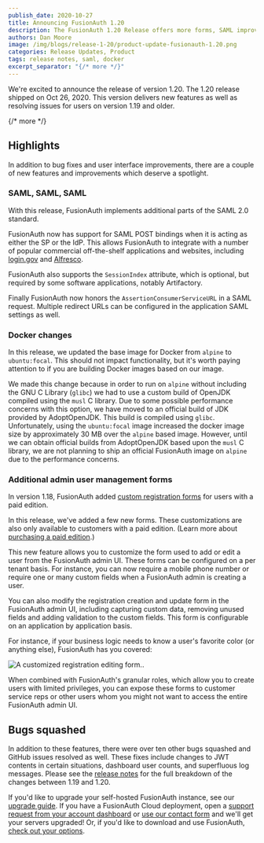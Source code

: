 ```yaml
---
publish_date: 2020-10-27 
title: Announcing FusionAuth 1.20
description: The FusionAuth 1.20 Release offers more forms, SAML improvements, docker changes and more.
authors: Dan Moore
image: /img/blogs/release-1-20/product-update-fusionauth-1.20.png
categories: Release Updates, Product
tags: release notes, saml, docker
excerpt_separator: "{/* more */}"
---
```


We're excited to announce the release of version 1.20. The 1.20 release shipped on Oct 26, 2020. This version delivers new features as well as resolving issues for users on version 1.19 and older.

{/* more */}

## Highlights

In addition to bug fixes and user interface improvements, there are a couple of new features and improvements which deserve a spotlight.

### SAML, SAML, SAML

With this release, FusionAuth implements additional parts of the SAML 2.0 standard.

FusionAuth now has support for SAML POST bindings when it is acting as either the SP or the IdP. This allows FusionAuth to integrate with a number of popular commercial off-the-shelf applications and websites, including [login.gov](https://developers.login.gov/saml/) and [Alfresco](https://docs.alfresco.com/saml/concepts/saml-overview.html).

FusionAuth also supports the `SessionIndex` attribute, which is optional, but required by some software applications, notably Artifactory.

Finally FusionAuth now honors the `AssertionConsumerServiceURL` in a SAML request. Multiple redirect URLs can be configured in the application SAML settings as well.

### Docker changes

In this release, we updated the base image for Docker from `alpine` to `ubuntu:focal`. This should not impact functionality, but it's worth paying attention to if you are building Docker images based on our image.

We made this change because in order to run on `alpine` without including the GNU C Library (`glibc`) we had to use a custom build of OpenJDK compiled using the `musl` C library. Due to some possible performance concerns with this option, we have moved to an official build of JDK provided by AdoptOpenJDK. This build is compiled using `glibc`. Unfortunately, using the `ubuntu:focal` image increased the docker image size by approximately 30 MB over the `alpine` based image. However, until we can obtain official builds from AdoptOpenJDK based upon the `musl` C library, we are not planning to ship an official FusionAuth image on `alpine` due to the performance concerns.

### Additional admin user management forms

In version 1.18, FusionAuth added [custom registration forms](/platform/registration-forms) for users with a paid edition.

In this release, we've added a few new forms. These customizations are also only available to customers with a paid edition. (Learn more about [purchasing a paid edition](/pricing).) 

This new feature allows you to customize the form used to add or edit a user from the FusionAuth admin UI. These forms can be configured on a per tenant basis. For instance, you can now require a mobile phone number or require one or many custom fields when a FusionAuth admin is creating a user.

You can also modify the registration creation and update form in the FusionAuth admin UI, including capturing custom data, removing unused fields and adding validation to the custom fields. This form is configurable on an application by application basis. 

For instance, if your business logic needs to know a user's favorite color (or anything else), FusionAuth has you covered:

![A customized registration editing form..](/img/blogs/release-1-20/custom-edit-registration-form.png)

When combined with FusionAuth's granular roles, which allow you to create users with limited privileges, you can expose these forms to customer service reps or other users whom you might not want to access the entire FusionAuth admin UI.

## Bugs squashed

In addition to these features, there were over ten other bugs squashed and GitHub issues resolved as well. These fixes include changes to JWT contents in certain situations, dashboard user counts, and superfluous log messages. Please see the [release notes](/docs/release-notes/) for the full breakdown of the changes between 1.19 and 1.20. 

If you'd like to upgrade your self-hosted FusionAuth instance, see our [upgrade guide](/docs/operate/deploy/upgrade). If you have a FusionAuth Cloud deployment, open a <a href="https://account.fusionauth.io/account/support/" target="_blank">support request from your account dashboard</a> or <a href="/contact" target="_blank">use our contact form</a> and we'll get your servers upgraded! Or, if you'd like to download and use FusionAuth, [check out your options](/pricing).
